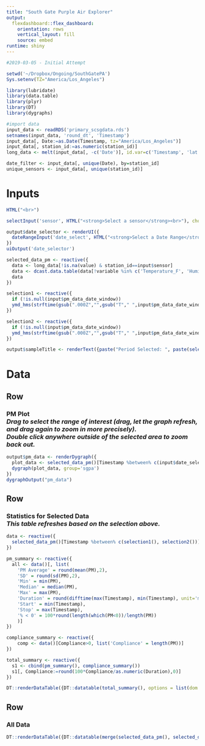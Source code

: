 ```yaml
---
title: "South Gate Purple Air Explorer"
output: 
  flexdashboard::flex_dashboard:
    orientation: rows
    vertical_layout: fill
    source: embed
runtime: shiny
---
```


```r
#2019-03-05 - Initial Attempt
```

```r
setwd('~/Dropbox/Ongoing/SouthGatePA')
Sys.setenv(TZ="America/Los_Angeles")

library(lubridate)
library(data.table)
library(plyr)
library(DT)
library(dygraphs)

#import data
input_data <- readRDS('primary_scsgdata.rds')
setnames(input_data, 'round_dt', 'Timestamp')
input_data[, Date:=as.Date(Timestamp, tz="America/Los_Angeles")]
input_data[, station_id:=as.numeric(station_id)]
long_data <- melt(input_data[, -c('Date')], id.var=c('Timestamp', 'lat', 'long', 'station_id', 'sensor'))

date_filter <- input_data[, unique(Date), by=station_id]
unique_sensors <- input_data[, unique(station_id)]
```

Inputs {.sidebar}
=====================================
```r
HTML("<br>")

selectInput('sensor', HTML("<strong>Select a sensor</strong><br>"), choices = unique_sensors, selected = 7, multiple = FALSE, selectize = TRUE, width = NULL, size = NULL)

output$date_selector <- renderUI({
  dateRangeInput('date_select', HTML("<strong>Select a Date Range</strong>"), start = date_filter[station_id == input$sensor, min(V1)], end = date_filter[station_id == input$sensor, max(V1)])
})
uiOutput('date_selector')

selected_data_pm <- reactive({
  data <- long_data[!is.na(value) & station_id==input$sensor]
  data <- dcast.data.table(data[!variable %in% c('Temperature_F', 'Humidity_%')], Timestamp~variable)
  data
})

selection1 <- reactive({
  if (!is.null(input$pm_data_date_window))
  ymd_hms(strftime(gsub(".000Z","",gsub("T"," ",input$pm_data_date_window[[1]])), "%Y-%m-%d %H:%M:%S"), tz='America/Los_Angeles') - (8 * 60 * 60)
})

selection2 <- reactive({
  if (!is.null(input$pm_data_date_window))
  ymd_hms(strftime(gsub(".000Z","",gsub("T"," ",input$pm_data_date_window[[2]])), "%Y-%m-%d %H:%M:%S"), tz='America/Los_Angeles')- (8 * 60 * 60)
})  

output$sampleTitle <- renderText({paste("Period Selected: ", paste(selection1(), selection2(), sep=" to "), " PT", sep="")}) 
```

Data
=====================================  
Row {data-height=400}
-----------------------------------------------------------------------
### **PM Plot** <br>*Drag to select the range of interest (drag, let the graph refresh, and drag again to zoom in more precisely). <br>Double click anywhere outside of the selected area to zoom back out.* 
```r
output$pm_data <- renderDygraph({
  plot_data <- selected_data_pm()[Timestamp %between% c(input$date_select), c('Timestamp', "PM1.0_CF_ATM_ug/m3", "PM2.5_CF_ATM_ug/m3", "PM10.0_CF_ATM_ug/m3","PM2.5_CF_1_ug/m3"), with=F]
  dygraph(plot_data, group='sgpa')
})
dygraphOutput("pm_data")
```


Row {data-height=100}
-----------------------------------------------------------------------
### **Statistics for Selected Data**<br>*This table refreshes based on the selection above.* 
```r
data <- reactive({
  selected_data_pm()[Timestamp %between% c(selection1(), selection2())]
})

pm_summary <- reactive({
  all <- data()[, list(
    'PM Average' = round(mean(PM),2),
    'SD' = round(sd(PM),2),
    'Min' = min(PM),
    'Median' = median(PM),
    'Max' = max(PM),
    'Duration' = round(difftime(max(Timestamp), min(Timestamp), unit='mins'),2),
    'Start' = min(Timestamp),
    'Stop' = max(Timestamp),
    '% < 0' = 100*round(length(which(PM<0))/length(PM))
    )]
})

compliance_summary <- reactive({
    comp <- data()[Compliance>0, list('Compliance' = length(PM))]
})

total_summary <- reactive({
  s1 <- cbind(pm_summary(), compliance_summary())
  s1[, Compliance:=round(100*Compliance/as.numeric(Duration),0)]
})

DT::renderDataTable({DT::datatable(total_summary(), options = list(dom = 't'))%>% formatDate(c("Start", "Stop"), method = 'toLocaleString')})
```

Row 
-----------------------------------------------------------------------
### **All Data** 
```r
DT::renderDataTable({DT::datatable(merge(selected_data_pm(), selected_data_compliance(), by='Timestamp'))%>% formatDate("Timestamp", method = 'toLocaleString')})
```